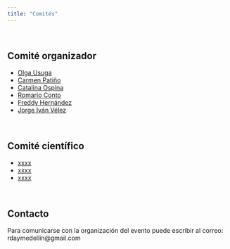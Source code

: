 ```yaml
---
title: "Comités"
---
```


<br/>

## Comité organizador
- [Olga Usuga](http://scienti.colciencias.gov.co:8081/cvlac/visualizador/generarCurriculoCv.do?cod_rh=0000942065)
- [Carmen Patiño](https://www.udea.edu.co/)
- [Catalina Ospina](https://www.unad.edu.co/)
- [Romario Conto](https://www.itm.edu.co/)
- [Freddy Hernández](https://fhernanb.github.io/)
- [Jorge Iván Vélez](https://jorgeivanvelez.netlify.app/)

<br/>

## Comité científico
- [xxxx](https://rday-colombia.github.io/2023)
- [xxxx](https://rday-colombia.github.io/2023)
- [xxxx](https://rday-colombia.github.io/2023)


<br/>

## Contacto
Para comunicarse con la organización del evento puede escribir al correo: rdaymedellin@gmail.com


